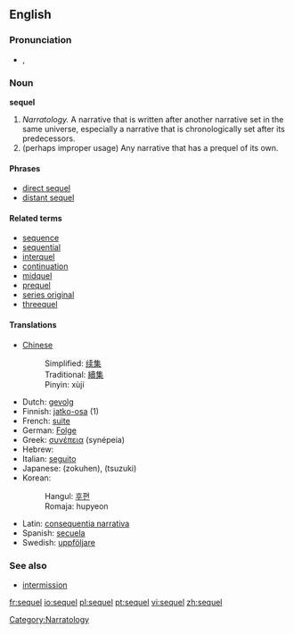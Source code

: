 ==English==

===Pronunciation===
*{{IPA|/ˈsiːkwəl/}}, {{SAMPA|/"si:kw@l/}}

===Noun===
'''sequel'''

# ''Narratology.'' A narrative that is written after another narrative set in the same universe, especially a narrative that is chronologically set after its predecessors.
# (perhaps improper usage) Any narrative that has a prequel of its own.

====Phrases====
* [[direct sequel]]
* [[distant sequel]]

====Related terms====
{{wikipedia}}
* [[sequence]]
* [[sequential]]
* [[interquel]]
* [[continuation]]
* [[midquel]]
* [[prequel]]
* [[series original]]
* [[threequel]]

====Translations====
*[[Chinese]]
*:Simplified: [[续集]]
*:Traditional: [[續集]]
*:Pinyin: xùjí
*Dutch: [[gevolg]]
*Finnish: [[jatko-osa]] (1)
*French: [[suite]]
*German: [[Folge]]
*Greek: [[συνέπεια]] (synépeia)
*Hebrew: {{he-translation|המשך|hemsheikh}}
*Italian: [[seguito]]
*Japanese: {{JAchar|[[続編]]}} (zokuhen), {{JAchar|[[続き]]}} (tsuzuki)
*Korean:
*:Hangul: [[후편]]
*:Romaja: hupyeon
*Latin: [[consequentia narrativa]]
*Spanish: [[secuela]]
*Swedish: [[uppföljare]] {{c}}

===See also===
* [[intermission]]

[[Category:Narratology]]

[[fr:sequel]]
[[io:sequel]]
[[pl:sequel]]
[[pt:sequel]]
[[vi:sequel]]
[[zh:sequel]]